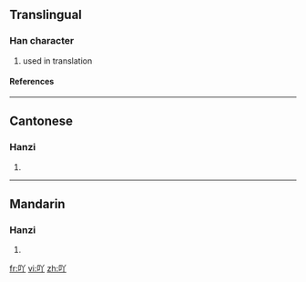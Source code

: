 ==Translingual==
===Han character===
{{Han char|rn=30|rad=口|as=03|sn=6|four=|canj=口金中 (RCL)}}
# used in translation
====References====
{{Han ref|kx=0177.021|hdz=10584.020|uh=5416|ud=21526}}
----
==Cantonese==
===Hanzi===
{{yue-hanzi|jyut=|y=a1}}
# {{defn|Cantonese}}
----
==Mandarin==
===Hanzi===
{{cmn-hanzi|pin=[[ā]] (a1)|wg=a<sup>1</sup>}}
# {{defn|Mandarin}}

[[fr:吖]]
[[vi:吖]]
[[zh:吖]]